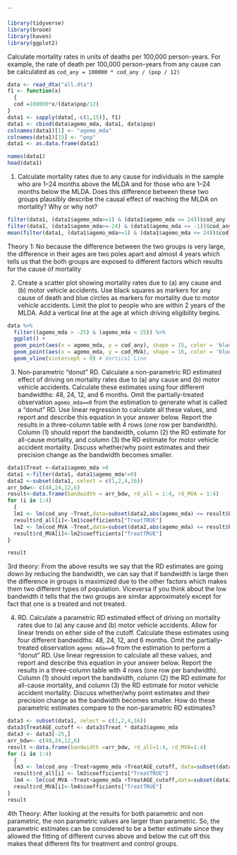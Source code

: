 ``

```r
library(tidyverse)
library(broom)
library(haven)
library(ggplot2)

```

Calculate mortality rates in units of deaths per 100,000 person-years. For example, the rate of death per 100,000 person-years from any cause can be calculated as `cod_any = 100000 *
cod_any / (pop / 12)`

```r
data <- read_dta("all.dta")
f1 <- function(x)
  {
  cod =100000*x/(data$pop/12)
}
data1 <- sapply(data[,-c(1,15)], f1)
data1 <- cbind(data$agemo_mda, data1, data$pop)
colnames(data1)[1] <- "agemo_mda"
colnames(data1)[15] <- "pop"
data1 <- as.data.frame(data1)

names(data1)
head(data1)
```


1. Calculate mortality rates due to any cause for individuals in the sample who are 1–24 months above
the MLDA and for those who are 1–24 months below the MLDA. Does this difference between these
two groups plausibly describe the causal effect of reaching the MLDA on mortality? Why or why not?


```r

filter(data1, (data1$agemo_mda>=1) & (data1$agemo_mda <= 24))$cod_any
filter(data1, (data1$agemo_mda>=-24) & (data1$agemo_mda <= -1))$cod_any
mean(filter(data1, (data1$agemo_mda>=1) & (data1$agemo_mda <= 24))$cod_any) - mean(filter(data1, (data1$agemo_mda>=-24) & (data1$agemo_mda <= -1))$cod_any)

```

Theory 1: No because the difference between the two groups is very large, the difference in their ages are two poles apart and almost 4 years which tells us that the both groups are exposed to different factors which results for the cause of mortality



2. Create a scatter plot showing mortality rates due to (a) any cause and (b) motor vehicle accidents.
Use black squares as markers for any cause of death and blue circles as markers for mortality due to
motor vehicle accidents. Limit the plot to people who are within 2 years of the MLDA. Add a vertical
line at the age at which driving eligibility begins.

```r
data %>%
  filter((agemo_mda > -25) & (agemo_mda < 25)) %>%
  ggplot() +
  geom_point(aes(x = agemo_mda, y = cod_any), shape = 15, color = 'black') + #Any COD = Black Squares (15)
  geom_point(aes(x = agemo_mda, y = cod_MVA), shape = 16, color = 'blue') + #MVA = Blue Circles (16)
  geom_vline(xintercept = 0) # Vertical Line
```



3. Non-parametric “donut” RD. Calculate a non-parametric RD estimated effect of driving on mortality
rates due to (a) any cause and (b) motor vehicle accidents. Calculate these estimates using four
different bandwidths: 48, 24, 12, and 6 months. Omit the partially-treated observation
`agemo_mda==0` from the estimation to generate what is called a “donut” RD. Use linear regression
to calculate all these values, and report and describe this equation in your answer below. Report the results in a three-column table with 4 rows (one row per bandwidth). Column (1) should report the bandwidth, column (2) the RD estimate for all-cause mortality, and column (3) the RD estimate for motor vehicle accident mortality. Discuss whether/why point estimates and their precision change as the bandwidth becomes smaller.

```r
data1$Treat <-data1$agemo_mda >0
data1 <-filter(data1, data1$agemo_mda!=0)
data2 <-subset(data1, select = c(1,2,4,16))
arr_bdw<- c(48,24,12,6)
result<-data.frame(bandwidth = arr_bdw, rd_all = 1:4, rd_MVA = 1:4)
for (i in 1:4) 
  {
  lm1 <- lm(cod_any ~Treat,data=subset(data2,abs(agemo_mda) <= result$bandwidth[i]))
  result$rd_all[i]<-lm1$coefficients["TreatTRUE"]
  lm2 <- lm(cod_MVA ~Treat,data=subset(data2,abs(agemo_mda) <= result$bandwidth[i]))
  result$rd_MVA[i]<-lm2$coefficients["TreatTRUE"]
}

result

```
3rd theory: From the above results we say that the RD estimates are going down by reducing the bandwidth, we can say that if bandwidth is large then the difference in groups is maximized due to the other factors which makes them two different types of population. Viceversa if you think about the low bandwidth it tells that the two groups are similar approximately except for fact that one is a treated and not treated.


4. RD. Calculate a parametric RD estimated effect of driving on mortality rates due
to (a) any cause and (b) motor vehicle accidents. Allow for linear trends on either side of the cutoff.
Calculate these estimates using four different bandwidths: 48, 24, 12, and 6 months. Omit the
partially-treated observation `agemo_mda==0` from the estimation to perform a “donut” RD. Use
linear regression to calculate all these values, and report and describe this equation in your answer
below. Report the results in a three-column table with 4 rows (one row per bandwidth). Column (1)
should report the bandwidth, column (2) the RD estimate for all-cause mortality, and column (3) the
RD estimate for motor vehicle accident mortality. Discuss whether/why point estimates and their
precision change as the bandwidth becomes smaller. How do these parametric estimates compare to
the non-parametric RD estimates?


```r
data3 <- subset(data1, select = c(1,2,4,16))
data3$TreatAGE_cutoff <- data3$Treat * data3$agemo_mda
data3 <- data3[-25,]
arr_bdw<- c(48,24,12,6)
result <-data.frame(bandwidth =arr_bdw, rd_all=1:4, rd_MVA=1:4)
for (i in 1:4) 
  {
  lm3 <- lm(cod_any ~Treat+agemo_mda +TreatAGE_cutoff, data=subset(data3,abs(agemo_mda)<= result$bandwidth[i]))
  result$rd_all[i] <- lm3$coefficients["TreatTRUE"]
  lm4 <- lm(cod_MVA ~Treat+agemo_mda +TreatAGE_cutoff,data=subset(data3,abs(agemo_mda) <=result$bandwidth[i]))
  result$rd_MVA[i]<-lm4$coefficients["TreatTRUE"]
}
result
```

4th Theory: After looking at the results for both parametric and non parametric, the non parametric values are larger than parametric. So, the parametric estimates can be considered to be a better estimate since they allowed the fitting of different curves above and below the cut off this makes theat different fits for treatment and control groups.
